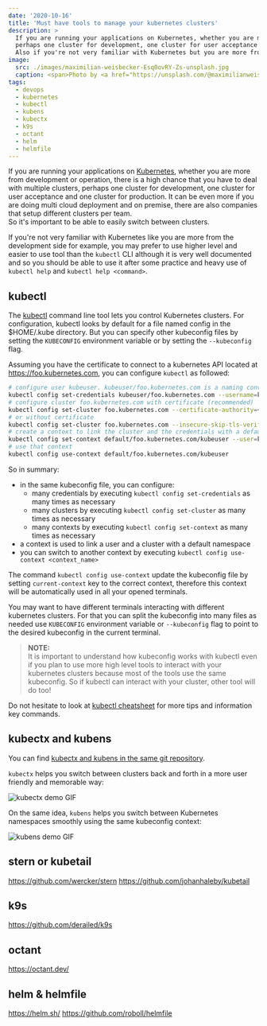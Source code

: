 ```yaml
---
date: '2020-10-16'
title: 'Must have tools to manage your kubernetes clusters'
description: >
  If you are running your applications on Kubernetes, whether you are more from development or operation, there is a high chance that you have to deal with multiple clusters, 
  perhaps one cluster for development, one cluster for user acceptance and one cluster for production or a complete different setup.
  Also if you're not very familiar with Kubernetes but you are more from the development side, you may prefer to use higher level and easier to use tool than the `kubectl` CLI.
image: 
  src: ./images/maximilian-weisbecker-Esq0ovRY-Zs-unsplash.jpg
  caption: <span>Photo by <a href="https://unsplash.com/@maximilianweisbecker?utm_source=unsplash&amp;utm_medium=referral&amp;utm_content=creditCopyText">Maximilian Weisbecker</a> on <a href="https://unsplash.com/s/photos/rudder?utm_source=unsplash&amp;utm_medium=referral&amp;utm_content=creditCopyText">Unsplash</a></span>
tags:
  - devops
  - kubernetes
  - kubectl
  - kubens
  - kubectx
  - k9s
  - octant
  - helm
  - helmfile
---
```


If you are running your applications on [Kubernetes](https://kubernetes.io/), whether you are more from development or operation, there is a high chance that you have to deal with multiple clusters, 
perhaps one cluster for development, one cluster for user acceptance and one cluster for production.
It can be even more if you are doing multi cloud deployment and on premise, there are also companies that setup different clusters per team.  
So it's important to be able to easily switch between clusters.

If you're not very familiar with Kubernetes like you are more from the development side for example, you may prefer to use higher level and easier to use tool than the `kubectl` CLI 
although it is very well documented and so you should be able to use it after some practice and heavy use of `kubectl help` and `kubectl help <command>`.

## kubectl

The [kubectl](https://kubernetes.io/docs/tasks/tools/install-kubectl/) command line tool lets you control Kubernetes clusters. 
For configuration, kubectl looks by default for a file named config in the $HOME/.kube directory. 
But you can specify other kubeconfig files by setting the `KUBECONFIG` environment variable or by setting the `--kubeconfig` flag.

Assuming you have the certificate to connect to a kubernetes API located at https://foo.kubernetes.com, you can configure `kubectl` as followed:

```sh
# configure user kubeuser. kubeuser/foo.kubernetes.com is a naming convention that you can follow or not but it's good practice
kubectl config set-credentials kubeuser/foo.kubernetes.com --username=kubeuser --password=kubepassword
# configure cluster foo.kubernetes.com with certificate (recommended)
kubectl config set-cluster foo.kubernetes.com --certificate-authority=~/.kube/foo.kubernetes.com/ca.crt --server=https://foo.kubernetes.com
# or without certificate
kubectl config set-cluster foo.kubernetes.com --insecure-skip-tls-verify=true --server=https://foo.kubernetes.com
# create a context to link the cluster and the credentials with a default namespace 'default'. default/foo.kubernetes.com/kubeuser is a naming convention too.
kubectl config set-context default/foo.kubernetes.com/kubeuser --user=kubeuser/foo.kubernetes.com --namespace=default --cluster=foo.kubernetes.com
# use that context
kubectl config use-context default/foo.kubernetes.com/kubeuser
```

So in summary: 

- in the same kubeconfig file, you can configure:
  - many credentials by executing `kubectl config set-credentials` as many times as necessary
  - many clusters by executing `kubectl config set-cluster` as many times as necessary
  - many contexts by executing `kubectl config set-context` as many times as necessary
- a context is used to link a user and a cluster with a default namespace
- you can switch to another context by executing `kubectl config use-context <context_name>`

The command `kubectl config use-context` update the kubeconfig file by setting `current-context` key to the correct context, therefore this context will be automatically used in all your opened terminals.

You may want to have different terminals interacting with different kubernetes clusters. 
For that you can split the kubeconfig into many files as needed use `KUBECONFIG` environment variable or `--kubeconfig` flag to point to the desired kubeconfig in the current terminal.

> **NOTE:**  
> It is important to understand how kubeconfig works with kubectl even if you plan to use more high level tools to interact with your kubernetes clusters 
> because most of the tools use the same kubeconfig. So if kubectl can interact with your cluster, other tool will do too!

Do not hesitate to look at [kubectl cheatsheet](https://kubernetes.io/docs/reference/kubectl/cheatsheet/) for more tips and information key commands.

## kubectx and kubens

You can find [kubectx and kubens in the same git repository](https://github.com/ahmetb/kubectx).

`kubectx` helps you switch between clusters back and forth in a more user friendly and memorable way:

![kubectx demo GIF](./images/kubectx-demo.gif 'kubectx demo')

On the same idea, `kubens` helps you switch between Kubernetes namespaces smoothly using the same kubeconfig context:

![kubens demo GIF](./images/kubens-demo.gif 'kubens demo')

## stern or kubetail

https://github.com/wercker/stern
https://github.com/johanhaleby/kubetail

## k9s

https://github.com/derailed/k9s

## octant

https://octant.dev/

## helm & helmfile

https://helm.sh/
https://github.com/roboll/helmfile
